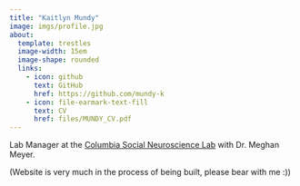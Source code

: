 ```yaml
---
title: "Kaitlyn Mundy"
image: imgs/profile.jpg
about:
  template: trestles
  image-width: 15em
  image-shape: rounded
  links:
    - icon: github
      text: GitHub
      href: https://github.com/mundy-k
    - icon: file-earmark-text-fill
      text: CV
      href: files/MUNDY_CV.pdf
---
```


Lab Manager at the [Columbia Social Neuroscience Lab](https://www.columbiasocialneurosciencelab.com) with Dr. Meghan Meyer.

(Website is very much in the process of being built, please bear with me :))


